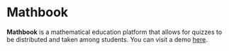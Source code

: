 
<div>
  <div className="min-h-60px p-6 bg-gradient-to-b from-blue-200 via-blue-100">
    <h1 className="text-center text-5xl font-extrabold text-transparent bg-clip-text bg-gradient-to-br from-blue-400 to-blue-800">
      Mathbook
    </h1>
  </div>
  <div className="m-auto w-1/2 rounded-lg bg-blue-100 ">
    <p className="m-6 p-3 text-md">
      <b>Mathbook</b> is a mathematical education platform that allows for
      quizzes to be distributed and taken among students. You can visit a demo <a href="./sums" className="text-blue-400">here</a>.
    </p>
  </div>
</div>